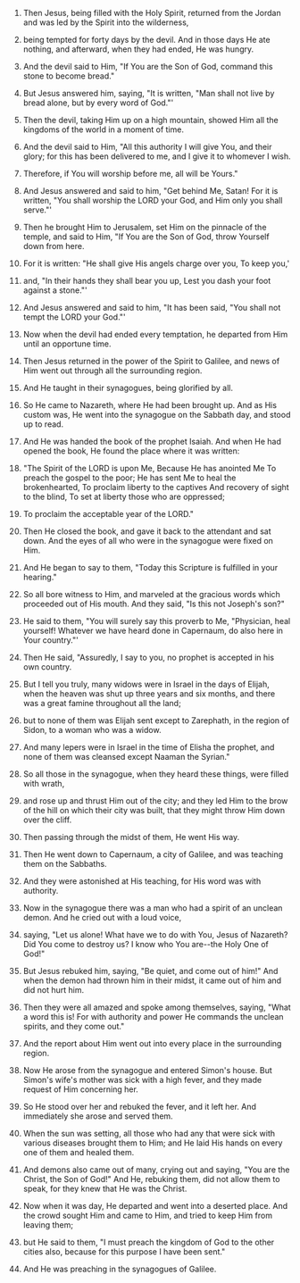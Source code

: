 
1. Then Jesus, being filled with the Holy Spirit, returned from the Jordan and was led by the Spirit into the wilderness,

2. being tempted for forty days by the devil. And in those days He ate nothing, and afterward, when they had ended, He was hungry.

3. And the devil said to Him, "If You are the Son of God, command this stone to become bread."

4. But Jesus answered him, saying, "It is written, "Man shall not live by bread alone, but by every word of God."'

5. Then the devil, taking Him up on a high mountain, showed Him all the kingdoms of the world in a moment of time.

6. And the devil said to Him, "All this authority I will give You, and their glory; for this has been delivered to me, and I give it to whomever I wish.

7. Therefore, if You will worship before me, all will be Yours."

8. And Jesus answered and said to him, "Get behind Me, Satan! For it is written, "You shall worship the LORD your God, and Him only you shall serve."'

9. Then he brought Him to Jerusalem, set Him on the pinnacle of the temple, and said to Him, "If You are the Son of God, throw Yourself down from here.

10. For it is written: "He shall give His angels charge over you, To keep you,'

11. and, "In their hands they shall bear you up, Lest you dash your foot against a stone."'

12. And Jesus answered and said to him, "It has been said, "You shall not tempt the LORD your God."'

13. Now when the devil had ended every temptation, he departed from Him until an opportune time.

14. Then Jesus returned in the power of the Spirit to Galilee, and news of Him went out through all the surrounding region.

15. And He taught in their synagogues, being glorified by all.

16. So He came to Nazareth, where He had been brought up. And as His custom was, He went into the synagogue on the Sabbath day, and stood up to read.

17. And He was handed the book of the prophet Isaiah. And when He had opened the book, He found the place where it was written:

18. "The Spirit of the LORD is upon Me, Because He has anointed Me To preach the gospel to the poor; He has sent Me to heal the brokenhearted, To proclaim liberty to the captives And recovery of sight to the blind, To set at liberty those who are oppressed;

19. To proclaim the acceptable year of the LORD."

20. Then He closed the book, and gave it back to the attendant and sat down. And the eyes of all who were in the synagogue were fixed on Him.

21. And He began to say to them, "Today this Scripture is fulfilled in your hearing."

22. So all bore witness to Him, and marveled at the gracious words which proceeded out of His mouth. And they said, "Is this not Joseph's son?"

23. He said to them, "You will surely say this proverb to Me, "Physician, heal yourself! Whatever we have heard done in Capernaum, do also here in Your country."'

24. Then He said, "Assuredly, I say to you, no prophet is accepted in his own country.

25. But I tell you truly, many widows were in Israel in the days of Elijah, when the heaven was shut up three years and six months, and there was a great famine throughout all the land;

26. but to none of them was Elijah sent except to Zarephath, in the region of Sidon, to a woman who was a widow.

27. And many lepers were in Israel in the time of Elisha the prophet, and none of them was cleansed except Naaman the Syrian."

28. So all those in the synagogue, when they heard these things, were filled with wrath,

29. and rose up and thrust Him out of the city; and they led Him to the brow of the hill on which their city was built, that they might throw Him down over the cliff.

30. Then passing through the midst of them, He went His way.

31. Then He went down to Capernaum, a city of Galilee, and was teaching them on the Sabbaths.

32. And they were astonished at His teaching, for His word was with authority.

33. Now in the synagogue there was a man who had a spirit of an unclean demon. And he cried out with a loud voice,

34. saying, "Let us alone! What have we to do with You, Jesus of Nazareth? Did You come to destroy us? I know who You are--the Holy One of God!"

35. But Jesus rebuked him, saying, "Be quiet, and come out of him!" And when the demon had thrown him in their midst, it came out of him and did not hurt him.

36. Then they were all amazed and spoke among themselves, saying, "What a word this is! For with authority and power He commands the unclean spirits, and they come out."

37. And the report about Him went out into every place in the surrounding region.

38. Now He arose from the synagogue and entered Simon's house. But Simon's wife's mother was sick with a high fever, and they made request of Him concerning her.

39. So He stood over her and rebuked the fever, and it left her. And immediately she arose and served them.

40. When the sun was setting, all those who had any that were sick with various diseases brought them to Him; and He laid His hands on every one of them and healed them.

41. And demons also came out of many, crying out and saying, "You are the Christ, the Son of God!" And He, rebuking them, did not allow them to speak, for they knew that He was the Christ.

42. Now when it was day, He departed and went into a deserted place. And the crowd sought Him and came to Him, and tried to keep Him from leaving them;

43. but He said to them, "I must preach the kingdom of God to the other cities also, because for this purpose I have been sent."

44. And He was preaching in the synagogues of Galilee.


